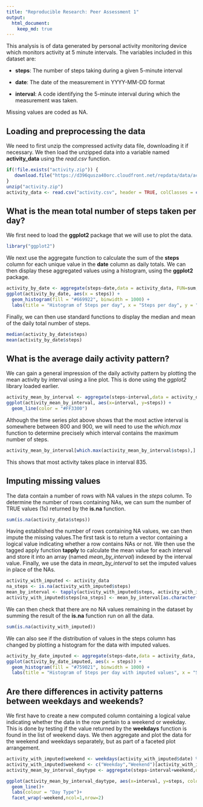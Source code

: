 ```yaml
---
title: "Reproducible Research: Peer Assessment 1"
output: 
  html_document:
    keep_md: true
---
```


This analysis is of data generated by personal activity monitoring device which monitors activity at 5 minute intervals. The variables included in this dataset are:

* **steps**: The number of steps taking during a given 5-minute interval

* **date**: The date of the measurement in YYYY-MM-DD format

* **interval**: A code identifying the 5-minute interval during which the measurement was taken.

Missing values are coded as NA.

## Loading and preprocessing the data
We need to first unzip the compressed activity data file, downloading it if necessary. We then load the unzipped data into a variable named **activity_data** using the *read.csv* function.
```r
if(!file.exists("activity.zip")) {
   download.file("https://d396qusza40orc.cloudfront.net/repdata/data/activity.zip", "activity.zip")
}
unzip("activity.zip")
activity_data <- read.csv("activity.csv", header = TRUE, colClasses = c("integer","Date","integer"))
```

## What is the mean total number of steps taken per day?
We first need to load the **ggplot2** package that we will use to plot the data.

```r
library("ggplot2")
```

We next use the aggregate function to calculate the sum of the **steps** column for each unique value in the **date** column as daily totals. We can then display these aggregated values using a histogram, using the **ggplot2** package.

```r
activity_by_date <- aggregate(steps~date,data = activity_data, FUN=sum, na.rm=TRUE)
ggplot(activity_by_date, aes(x = steps)) +
  geom_histogram(fill = "#669922", binwidth = 1000) +
  labs(title = "Histogram of Steps per day", x = "Steps per day", y = "Frequency")
```

Finally, we can then use standard functions to display the median and mean of the daily total number of steps.

```r
median(activity_by_date$steps)
mean(activity_by_date$steps)
```

## What is the average daily activity pattern?
We can gain a general impression of the daily activity pattern by plotting the mean activity by interval using a line plot. This is done using the *ggplot2* library loaded earlier.

```r
activity_mean_by_interval <- aggregate(steps~interval,data = activity_data, FUN=mean, na.rm=TRUE)
ggplot(activity_mean_by_interval, aes(x=interval, y=steps)) +
  geom_line(color = "#FF3300")
```

Although the time series plot above shows that the most active interval is somewhere between 800 and 900, we will need to use the *which.max* function to determine precisely which interval contains the maximum number of steps.

```r
activity_mean_by_interval[which.max(activity_mean_by_interval$steps),]
```

This shows that most activity takes place in interval 835.

## Imputing missing values
The data contain a number of rows with NA values in the *steps* column. To determine the number of rows containing NAs, we can sum the number of TRUE values (1s) returned by the **is.na** function.
```r
sum(is.na(activity_data$steps))
```

Having established the number of rows containing NA values, we can then impute the missing values.The first task is to return a vector containing a logical value indicating whether a row contains NAs or not. We then use the tagged apply function **tapply** to calculate the mean value for each interval and store it into an array (named *mean_by_interval*) indexed by the interval value. Finally, we use the data in *mean_by_interval* to set the imputed values in place of the NAs.

```r
activity_with_imputed <- activity_data
na_steps <- is.na(activity_with_imputed$steps)
mean_by_interval <- tapply(activity_with_imputed$steps, activity_with_imputed$interval, mean, simplify=TRUE, na.rm=TRUE)
activity_with_imputed$steps[na_steps] <- mean_by_interval[as.character(activity_with_imputed$interval[na_steps])]
```

We can then check that there are no NA values remaining in the dataset by summing the result of the **is.na** function run on all the data.
```r
sum(is.na(activity_with_imputed))
```
We can also see if the distribution of values in the steps column has changed by plotting a histogram for the data with imputed values.

```r
activity_by_date_imputed <- aggregate(steps~date,data = activity_data, FUN=sum, na.rm=TRUE)
ggplot(activity_by_date_imputed, aes(x = steps)) +
  geom_histogram(fill = "#759021", binwidth = 1000) +
  labs(title = "Histogram of Steps per day with imputed values", x = "Steps per day", y = "Frequency")
```

## Are there differences in activity patterns between weekdays and weekends?
We first have to create a new computed column containing a logical value indicating whether the data in the row pertain to a weekend or weekday. This is done by testing if the value returned by the **weekdays** function is found in the list of weekend days. We then aggregate and plot the data for the weekend and weekdays separately, but as part of a faceted plot arrangement.
```r
activity_with_imputed$weekend <- weekdays(activity_with_imputed$date) %in% c("Saturday","Sunday")
activity_with_imputed$weekend <- c("Weekday","Weekend")[activity_with_imputed$weekend+1]
activity_mean_by_interval_daytype <- aggregate(steps~interval+weekend,data = activity_with_imputed, FUN=mean, na.rm=TRUE)

ggplot(activity_mean_by_interval_daytype, aes(x=interval, y=steps, color=weekend)) +
  geom_line()+
  labs(colour = "Day Type")+
  facet_wrap(~weekend,ncol=1,nrow=2)
```